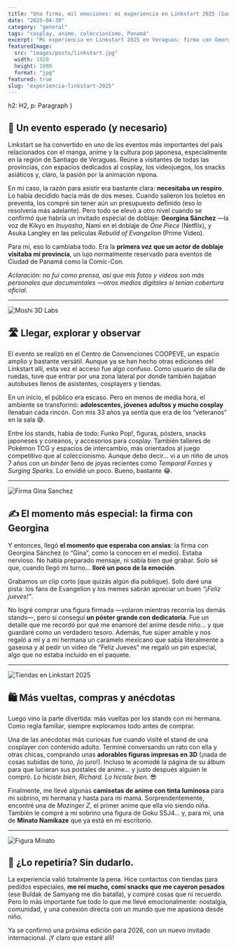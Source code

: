 ```yaml
---
title: "Una firma, mil emociones: mi experiencia en Linkstart 2025 (Santiago, Veraguas)"
date: "2025-04-30"
category: "general"
tags: "cosplay, anime, coleccionismo, Panamá"
excerpt: "Mi experiencia en Linkstart 2025 en Veraguas: firma con Georgina Sánchez, cosplay, cartas Pokémon y cultura otaku en el corazón de Panamá."
featuredImage:
  src: "images/posts/linkstart.jpg"
  width: 1920
  height: 1080
  format: "jpg"
featured: true
slug: "experiencia-linkstart-2025"
---
```



  h2: H2,
  p: Paragraph
}

## 🌟 Un evento esperado (y necesario)

Linkstart se ha convertido en uno de los eventos más importantes del país relacionados con el manga, anime y la cultura pop japonesa, especialmente en la región de Santiago de Veraguas. Reúne a visitantes de todas las provincias, con espacios dedicados al cosplay, los videojuegos, los snacks asiáticos y, claro, la pasión por la animación nipona.

En mi caso, la razón para asistir era bastante clara: **necesitaba un respiro**. Lo había decidido hacía más de dos meses. Cuando salieron los boletos en preventa, los compré sin tener aún un presupuesto definido (eso lo resolvería más adelante). Pero todo se elevó a otro nivel cuando se confirmó que habría un invitado especial de doblaje: **Georgina Sánchez** —la voz de Kikyo en *Inuyasha*, Nami en el doblaje de *One Piece* (Netflix), y Asuka Langley en las películas *Rebuild of Evangelion* (Prime Video).

Para mí, eso lo cambiaba todo. Era la **primera vez que un actor de doblaje visitaba mi provincia**, un lujo normalmente reservado para eventos de Ciudad de Panamá como la Comic-Con.

*Aclaración: no fui como prensa, así que mis fotos y videos son más personales que documentales —otros medios digitales sí tenían cobertura oficial.*

---

![Moshi 3D Labs](/images/posts/3d.png)

## 🛣️ Llegar, explorar y observar

El evento se realizó en el Centro de Convenciones COOPEVE, un espacio amplio y bastante versátil. Aunque ya se han hecho otras ediciones del Linkstart allí, esta vez el acceso fue algo confuso. Como usuario de silla de ruedas, tuve que entrar por una zona lateral por donde también bajaban autobuses llenos de asistentes, cosplayers y tiendas.

En un inicio, el público era escaso. Pero en menos de media hora, el ambiente se transformó: **adolescentes, jóvenes adultos y mucho cosplay** llenaban cada rincón. Con mis 33 años ya sentía que era de los “veteranos“ en la sala 😅.

Entre los stands, había de todo: Funko Pop!, figuras, pósters, snacks japoneses y coreanos, y accesorios para cosplay. También talleres de Pokémon TCG y espacios de intercambio, más orientados al juego competitivo que al coleccionismo. Aunque debo decir… vi a un niño de unos 7 años con un *binder* lleno de joyas recientes como *Temporal Forces* y *Surging Sparks*. Lo envidié un poco. Bueno, bastante 😂.

---

![Firma Gina Sanchez](/images/posts/gina-sanchez.jpeg)

## ✍️ El momento más especial: la firma con Georgina

Y entonces, llegó **el momento que esperaba con ansias**: la firma con Georgina Sánchez (o “Gina”, como la conocen en el medio). Estaba nervioso. No había preparado mensaje, ni sabía bien qué grabar. Solo sé que, cuando llegó mi turno… **lloré un poco de la emoción**.

Grabamos un clip corto (que quizás algún día publique). Solo daré una pista: los fans de Evangelion y los memes sabrán apreciar un buen *“¡Feliz jueves!”*.

No logré comprar una figura firmada —volaron mientras recorría los demás stands—, pero sí conseguí **un póster grande con dedicatoria**. Fue un detalle que me recordó por qué me enamoré del anime desde niño… y que guardaré como un verdadero tesoro. Además, fue súper amable y nos regaló a mí y a mi hermana un caramelo mexicano que sabía literalmente a gaseosa y al pedir un video de “Feliz Jueves“ me regaló un pin especial, algo que no estaba incluido en el paquete.

---

![Tiendas en Linkstart 2025](/images/posts/tienda-linkstart.png)

## 🛍️ Más vueltas, compras y anécdotas

Luego vino la parte divertida: más vueltas por los stands con mi hermana. Como regla familiar, siempre exploramos todo antes de comprar.

Una de las anécdotas más curiosas fue cuando visité el stand de una cosplayer con contenido adulto. Terminé conversando un rato con ella y otras chicas, comprando unas **adorables figuras impresas en 3D** (¡nada de cosas subidas de tono, ¡lo juro!). Incluso le acomodé la página de su álbum para que lucieran sus postales de anime... y justo después alguien le compró. *Lo hiciste bien, Richard. Lo hiciste bien.* 😎

Finalmente, me llevé algunas **camisetas de anime con tinta luminosa** para mi sobrino, mi hermana y hasta para mi mamá. Sorprendentemente, encontré una de *Mazinger Z*, el primer anime que ella vio siendo niña. También le compré a mi sobrino una figura de Goku SSJ4... y, para mí, una de **Minato Namikaze** que ya está en mi escritorio.

---

![Figura Minato](/images/posts/figura-minato.png)

## 💭 ¿Lo repetiría? Sin dudarlo.

La experiencia valió totalmente la pena. Hice contactos con tiendas para pedidos especiales, **me reí mucho, comí snacks que me cayeron pesados** (ese Buldak de Samyang me dio batalla), y compré cosas que ni recuerdo. Pero lo más importante fue todo lo que me llevé emocionalmente: nostalgia, comunidad, y una conexión directa con un mundo que me apasiona desde niño.

Ya se confirmó una próxima edición para 2026, con un nuevo invitado internacional. ¡Y claro que estaré allí!